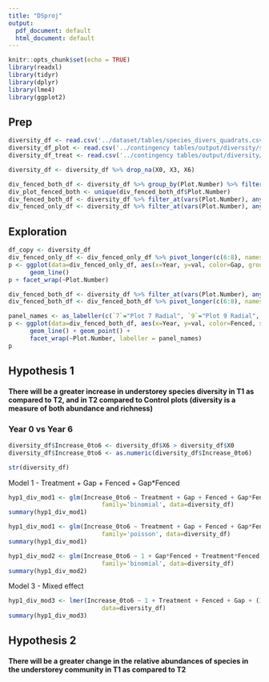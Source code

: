 ```yaml
---
title: "DSproj"
output:
  pdf_document: default
  html_document: default
---
```


```r
knitr::opts_chunk$set(echo = TRUE)
library(readxl)
library(tidyr)
library(dplyr)
library(lme4)
library(ggplot2)
```

## Prep
```r
diversity_df <- read.csv('../dataset/tables/species_divers_quadrats.csv')
diversity_df_plot <- read.csv('../contingency tables/output/diversity/species_divers_plots.csv')
diversity_df_treat <- read.csv('../contingency tables/output/diversity/species_divers_treatments.csv')

diversity_df <- diversity_df %>% drop_na(X0, X3, X6)

div_fenced_both_df <- diversity_df %>% group_by(Plot.Number) %>% filter_at(vars(Fenced), any_vars(. %in% c("True")))
div_plot_fenced_both <- unique(div_fenced_both_df$Plot.Number)
div_fenced_both_df <- diversity_df %>% filter_at(vars(Plot.Number), any_vars(. %in% div_plot_fenced_both))
div_fenced_only_df <- diversity_df %>% filter_at(vars(Plot.Number), any_vars(!. %in% div_plot_fenced_both))
```

## Exploration
```r
df_copy <- diversity_df
div_fenced_only_df <- div_fenced_only_df %>% pivot_longer(c(6:8), names_to="Year", values_to="val")
p <- ggplot(data=div_fenced_only_df, aes(x=Year, y=val, color=Gap, group=Quadrat.Number)) +
      geom_line() 
p + facet_wrap(~Plot.Number)
```

```r
div_fenced_both_df <- diversity_df %>% filter_at(vars(Plot.Number), any_vars(. %in% div_plot_fenced_both))
div_fenced_both_df <- div_fenced_both_df %>% pivot_longer(c(6:8), names_to="Year", values_to="val")

panel_names <- as_labeller(c(`7`="Plot 7 Radial", `9`="Plot 9 Radial", `10`="Plot 10 Gap", `12`="Plot 12 Gap"))
p <- ggplot(data=div_fenced_both_df, aes(x=Year, y=val, color=Fenced, shape=Gap, group=Quadrat.Number)) +
      geom_line() + geom_point() +
      facet_wrap(~Plot.Number, labeller = panel_names)
p
```


## Hypothesis 1
#### There will be a greater increase in understorey species diversity in T1 as compared to T2, and in T2 compared to Control plots (diversity is a measure of both abundance and richness)              

### Year 0 vs Year 6
```r

diversity_df$Increase_0to6 <- diversity_df$X6 > diversity_df$X0
diversity_df$Increase_0to6 <- as.numeric(diversity_df$Increase_0to6)

str(diversity_df)
```
Model 1 - Treatment + Gap + Fenced + Gap*Fenced
```r
hyp1_div_mod1 <- glm(Increase_0to6 ~ Treatment + Gap + Fenced + Gap*Fenced,
                          family='binomial', data=diversity_df)
summary(hyp1_div_mod1)
```

```r
hyp1_div_mod1 <- glm(Increase_0to6 ~ Treatment + Gap + Fenced + Gap*Fenced,
                          family='poisson', data=diversity_df)
summary(hyp1_div_mod1)
```

```r
hyp1_div_mod2 <- glm(Increase_0to6 ~ 1 + Gap*Fenced + Treatment*Fenced + Treatment*Gap,
                          family='binomial', data=diversity_df)
summary(hyp1_div_mod2)
```

Model 3 - Mixed effect 
```r
hyp1_div_mod3 <- lmer(Increase_0to6 ~ 1 + Treatment + Fenced + Gap + (1|Treatment) + (1|Fenced) + (1|Gap),
                          data=diversity_df)
summary(hyp1_div_mod3)
```

## Hypothesis 2
#### There will be a greater change in the relative abundances of species in the understorey community in T1 as compared to T2
```r

```